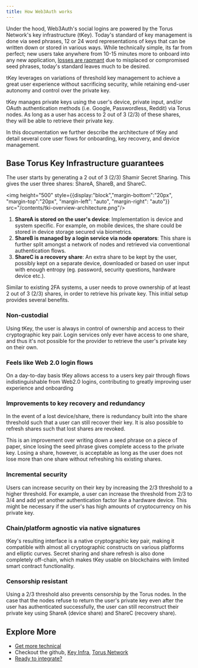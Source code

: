 ```yaml
---
title: How Web3Auth works
---
```


<link rel="stylesheet" href="https://cdn.jsdelivr.net/npm/katex@0.11.0/dist/katex.min.css" />

Under the hood, Web3Auth's social logins are powered by the Torus Network's key infrastructure (tKey). Today's standard of key management is done via seed phrases, 12 or 24 word representations of keys that can be written down or stored in various ways. While technically simple, its far from perfect; new users take anywhere from 10-15 minutes more to onboard into any new application, [losses are rapmant](https://finance.yahoo.com/news/4-2-billion-lost-bitcoin-154948781.html#:~:text=Approximately%2020%25%20of%20all%20Bitcoins,billion%2C%20a%20new%20study%20says.) due to misplaced or compromised seed phrases, today's standard leaves much to be desired.

tKey leverages on variations of threshold key management to achieve a great user experience without sacrificing security, while retaining end-user autonomy and control over the private key.

tKey manages private keys using the user's device, private input, and/or OAuth authentication methods (i.e. Google, Passwordless, Reddit) via Torus nodes. As long as a user has access to 2 out of 3 (2/3) of these shares, they will be able to retrieve their private key.

In this documentation we further describe the architecture of tKey and detail several core user flows for onboarding, key recovery, and device management.

## Base Torus Key Infrastructure guarantees

The user starts by generating a 2 out of 3 (2/3) Shamir Secret Sharing. This gives the user three shares: ShareA, ShareB, and ShareC.

<img  height="500" style={{display:"block","margin-bottom":"20px", "margin-top":"20px", "margin-left": "auto", "margin-right": "auto"}} src="/contents/tki-overview-architecture.png"/>

1. **ShareA is stored on the user's device**: Implementation is device and system specific. For example, on mobile devices, the share could be stored in device storage secured via biometrics.
2. **ShareB is managed by a login service via node operators**: This share is further split amongst a network of nodes and retrieved via conventional authentication flows.
3. **ShareC is a recovery share**: An extra share to be kept by the user, possibly kept on a separate device, downloaded or based on user input with enough entropy (eg. password, security questions, hardware device etc.).

Similar to existing 2FA systems, a user needs to prove ownership of at least 2 out of 3 (2/3) shares, in order to retrieve his private key. This initial setup provides several benefits.

### Non-custodial

Using tKey, the user is always in control of ownership and access to their cryptographic key pair. Login services only ever have access to one share, and thus it's not possible for the provider to retrieve the user's private key on their own.

### Feels like Web 2.0 login flows

On a day-to-day basis tKey allows access to a users key pair through flows indistinguishable from Web2.0 logins, contributing to greatly improving user experience and onboarding

### Improvements to key recovery and redundancy

In the event of a lost device/share, there is redundancy built into the share threshold such that a user can still recover their key. It is also possible to refresh shares such that lost shares are revoked.

This is an improvement over writing down a seed phrase on a piece of paper, since losing the seed phrase gives complete access to the private key. Losing a share, however, is acceptable as long as the user does not lose more than one share without refreshing his existing shares.

### Incremental security

Users can increase security on their key by increasing the 2/3 threshold to a higher threshold. For example, a user can increase the threshold from 2/3 to 3/4 and add yet another authentication factor like a hardware device. This might be necessary if the user's has high amounts of cryptocurrency on his private key.


### Chain/platform agnostic via native signatures

tKey's resulting interface is a native cryptographic key pair, making it compatible with almost all cryptographic constructs on various platforms and elliptic curves. Secret sharing and share refresh is also done completely off-chain, which makes tKey usable on blockchains with limited smart contract functionality.

### Censorship resistant

Using a 2/3 threshold also prevents censorship by the Torus nodes. In the case that the nodes refuse to return the user's private key even after the user has authenticated successfully, the user can still reconstruct their private key using ShareA (device share) and ShareC (recovery share).


## Explore More

- [Get more technical](https://docs.tor.us/key-infrastructure/technical-architecture)
- Checkout the github, [Key Infra](https://github.com/tkey/tkey), [Torus Network](https://github.com/torusresearch/torus-node)
- [Ready to integrate?](/get-started)
